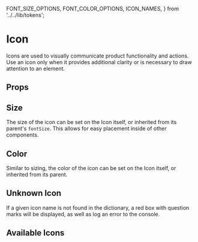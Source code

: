   FONT_SIZE_OPTIONS,
  FONT_COLOR_OPTIONS,
  ICON_NAMES,
} from '../../lib/tokens';


<Meta of={Stories}/>

# Icon

Icons are used to visually communicate product functionality and actions.
Use an icon only when it provides additional clarity or is necessary to draw attention to an element.

<Canvas isExpanded of={Stories.Default}/>

## Props

<ArgsTable of={Icon} />

## Size

The size of the icon can be set on the Icon itself, or inherited from its parent's `fontSize`.
This allows for easy placement inside of other components.

<Canvas of={Stories.Sizes}/>

## Color

Similar to sizing, the color of the icon can be set on the Icon itself, or inherited from its parent.

<Canvas of={Stories.Colors}/>

## Unknown Icon

If a given icon name is not found in the dictionary, a red box with question marks will be displayed, as well as log an error to the console.

<Canvas of={Stories.UnknownIcon}/>

## Available Icons

<Canvas of={Stories.AvailableIcons}/>
